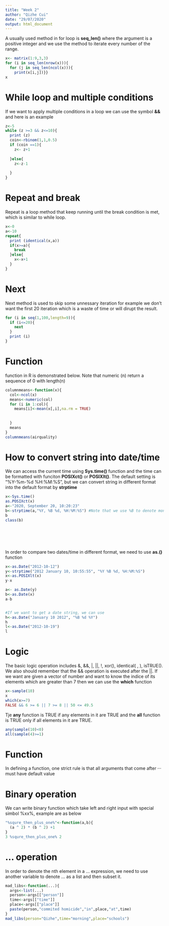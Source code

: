 ```yaml
---
title: "Week 2"
author: "Qizhe Cui"
date: "29/07/2020"
output: html_document
---
```


A usually used method in for loop is **seq_len()** where the argument is a positive integer and we use the method to iterate every number of the range.
```r
x<- matrix(1:9,3,3)
for (i in seq_len(nrow(x))){
  for (j in seq_len(ncol(x))){
    print(x[i,j])}}
x
```

# While loop and multiple conditions

If we want to apply multiple conditions in a loop we can use the symbol **&&** and here is an example 
```r
z<-5
while (z >=3 && z<=10){
  print (z)
  coin<-rbinom(1,1,0.5)
  if (coin ==1){
    z<- z+1
    
  }else{
    z<-z-1
    
  }
}
```
# Repeat and break

Repeat is a loop method that keep running until the break condition is met, which is similar to while loop. 
```r
x<-0
a<-10
repeat{
  print (identical(x,a))
  if(x>=a){
    break
  }else{
    x<-x+1
  }
}
```
# Next

Next method is used to skip some unnessary iteration for example we don't want the first 20 iteration which is a waste of time or will dirupt the result.
```r
for (i in seq(1,100,length=9)){
  if (i<=20){
    next
  }
  print (i)
}

```
# Function
function in R is demonstrated below. Note that numeric (n) return a sequence of 0 with length(n)
```r
columnmeans<-function(x){
  col<-ncol(x)
  means<-numeric(col)
  for (i in 1:col){
    means[i]<-mean(x[,i],na.rm = TRUE)
  
    
  }
  means
}
columnmeans(airquality)

```
# How to convert string into date/time

We can access the current time using **Sys.time()** function and the time can be formatted with funciton **POSIXct()** or **POSIXlt()**. The default setting is "%Y-%m-%d %H:%M:%S", but we can convert string in different format into the default format by **strptime**
```r
x<-Sys.time()
as.POSIXct(x)
a<-"2020, September 20, 10:20:23"
b<-strptime(a,"%Y, %B %d, %H:%M:%S") #Note that we use %B to denote month and %M for minutes
b
class(b)







```

In order to compare two dates/time in different format, we need to use **as.()** function
```r
x<-as.Date("2012-10-12")
y<-strptime("2012 January 10, 10:55:55", "%Y %B %d, %H:%M:%S")
x<-as.POSIXlt(x)
y-x

a<- as.Date(y)
b<-as.Date(x)
a-b


#If we want to get a date string, we can use
h<-as.Date("January 10 2012", "%B %d %Y")
h
l<-as.Date("2012-10-19")
l
```
# Logic

The basic logic operation includes &, &&, |, ||, !, xor(), identical( , ), isTRUE(). We also should remember that the && operation is executed after the ||.
If we want are given a vector of number and want to know the indice of its elements which are greater than 7 then we can use the **which** function 
```r
x<-sample(10)
x
which(x>=7)
FALSE && 6 >= 6 || 7 >= 8 || 50 <= 49.5
```
 Tje **any** function is TRUE if any elements in it are TRUE and the **all** function is TRUE only if all elements in it are TRUE.
```r
any(sample(10)<0)
all(sample(4)>=1)
```
 

# Function

In defining a function, one strict rule is that all arguments that come after ··· must have default value  

# Binary operation
We can write binary function which take left and right input with special simbol %xx%, example are as below
```r
"%squre_then_plus_one%"<-function(a,b){
  (a ^ 2) * (b ^ 2) +1
}
3 %squre_then_plus_one% 2

```

# ... operation

In order to denote the nth element in a ... expression, we need to use another variable to denote ... as a list and then subset it.
```r
mad_libs<-function(...){
  args<-list(...)
  person<-args[["person"]]
  time<-args[["time"]]
  place<-args[["place"]]
  paste(person,"commited homicide","in",place,"at",time)
}
mad_libs(person="Qizhe",time="morning",place="schools")
```
